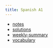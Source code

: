 ```yaml
---
title: Spanish A1
---
```


* [notes](https://igor-dimi.github.io/spanish-a1-notes-ws2526/)
* [solutions]()
* [weekly-summary](./sum/index.qmd)
* [vocabulary](./vocab/index.qmd)